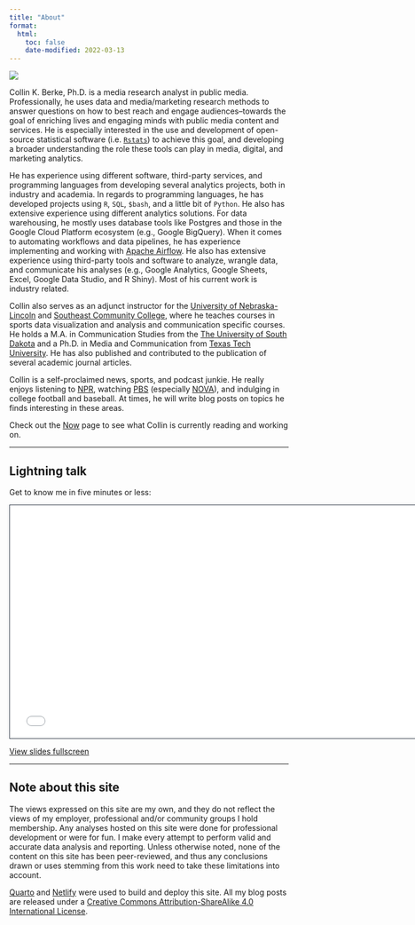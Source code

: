 ```yaml
---
title: "About"
format:
  html:
    toc: false
    date-modified: 2022-03-13
---
```


![](avatar.jpg){fig-align="center"}

Collin K. Berke, Ph.D. is a media research analyst in public media. Professionally, he uses data and media/marketing research methods to answer questions on how to best reach and engage audiences--towards the goal of enriching lives and engaging minds with public media content and services. He is especially interested in the use and development of open-source statistical software (i.e. [`Rstats`](https://www.r-project.org/)) to achieve this goal, and developing a broader understanding the role these tools can play in media, digital, and marketing analytics. 

He has experience using different software, third-party services, and programming languages from developing several analytics projects, both in industry and academia. In regards to programming languages, he has developed projects using `R`, `SQL`, `$bash`, and a little bit of `Python`. He also has extensive experience using different analytics solutions. For data warehousing, he mostly uses database tools like Postgres and those in the Google Cloud Platform ecosystem (e.g., Google BigQuery). When it comes to automating workflows and data pipelines, he has experience implementing and working with [Apache Airflow](https://airflow.apache.org/). He also has extensive experience using third-party tools and software to analyze, wrangle data, and communicate his analyses (e.g., Google Analytics, Google Sheets, Excel, Google Data Studio, and R Shiny). Most of his current work is industry related. 

Collin also serves as an adjunct instructor for the [University of Nebraska-Lincoln](https://www.unl.edu/) and [Southeast Community College](https://www.southeast.edu/), where he teaches courses in sports data visualization and analysis and communication specific courses. He holds a M.A. in Communication Studies from the [The University of South Dakota](https://www.usd.edu/) and a Ph.D. in Media and Communication from [Texas Tech University](http://www.ttu.edu/). He has also published and contributed to the publication of several academic journal articles. 

Collin is a self-proclaimed news, sports, and podcast junkie. He really enjoys listening to [NPR](https://www.npr.org/), watching [PBS](https://www.pbs.org/) (especially [NOVA](https://www.pbs.org/wgbh/nova/)), and indulging in college football and baseball. At times, he will write blog posts on topics he finds interesting in these areas. 

Check out the [Now](now.qmd) page to see what Collin is currently reading and working on. 

---

## Lightning talk

Get to know me in five minutes or less:

```{=html}
<iframe class="slide-deck" src="talks/2024_10_29_nebraska_rug_lightning_talk.html" height="420" width="747" style="border: 1px solid #2e3846;"></iframe>
```

[View slides fullscreen](talks/2024_10_29_nebraska_rug_lightning_talk.qmd)

---

## Note about this site

The views expressed on this site are my own, and they do not reflect the views of my employer, professional and/or community groups I hold membership. Any analyses hosted on this site were done for professional development or were for fun. I make every attempt to perform valid and accurate data analysis and reporting. Unless otherwise noted, none of the content on this site has been peer-reviewed, and thus any conclusions drawn or uses stemming from this work need to take these limitations into account. 

[Quarto](https://quarto.org/) and [Netlify](https://www.netlify.com/) were used to build and deploy this site. All my blog posts are released under a [Creative Commons Attribution-ShareAlike 4.0 International License](https://creativecommons.org/licenses/by-sa/4.0/). 
